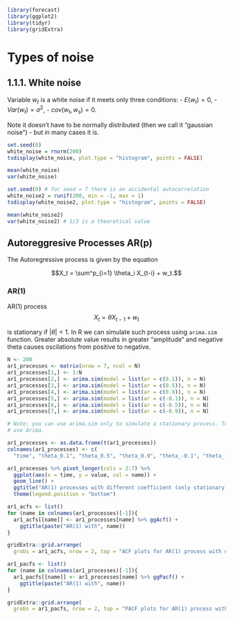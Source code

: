 ```r
library(forecast)
library(ggplot2)
library(tidyr)
library(gridExtra)
```

# Types of noise 
## 1.1.1. White noise
Variable $w_t$ is a white noise if it meets only three conditions: 
- $E(w_t) = 0$,
- $Var(w_t) = \sigma^2$,
- $cov(w_t, w_s) = 0$.

Note it doesn't have to be normally distributed (then we call it "gaussian noise") - but in many cases it is. 

```r
set.seed(0)
white_noise = rnorm(200)
tsdisplay(white_noise, plot.type = "histogram", points = FALSE)
```

```r
mean(white_noise)
var(white_noise)
```

```r
set.seed(0) # for seed = 7 there is an accidental autocorrelation
white_noise2 = runif(200, min = -1, max = 1)
tsdisplay(white_noise2, plot.type = "histogram", points = FALSE)
```

```r
mean(white_noise2)
var(white_noise2) # 1/3 is a theoretical value
```

## Autoreggresive Processes AR(p)
The Autoregressive process is given by the equation

$$X_t = \sum^p_{i=1} \theta_i X_{t-i} + w_t.$$

### AR(1)
AR(1) process
$$X_t = \theta X_{t-1} + w_t$$

is stationary if $|\theta| < 1$. In R we can simulate such process using `arima.sim` function. Greater absolute value results in greater "amplitude" and negative theta causes oscilations from positive to negative.

```r
N <- 200
ar1_processes <- matrix(nrow = 7, ncol = N)
ar1_processes[1,] <- 1:N
ar1_processes[2,] <- arima.sim(model = list(ar = c(0.1)), n = N)
ar1_processes[3,] <- arima.sim(model = list(ar = c(0.5)), n = N)
ar1_processes[4,] <- arima.sim(model = list(ar = c(0.9)), n = N)
ar1_processes[5,] <- arima.sim(model = list(ar = c(-0.1)), n = N)
ar1_processes[6,] <- arima.sim(model = list(ar = c(-0.5)), n = N)
ar1_processes[7,] <- arima.sim(model = list(ar = c(-0.9)), n = N)

# Note: you can use arima.sim only to simulate a stationary process. To simulate non-stationary one,
# use Arima.

ar1_processes <- as.data.frame(t(ar1_processes)) 
colnames(ar1_processes) <- c(
  "time", "theta_0.1", "theta_0.5", "theta_0.9", "theta_-0.1", "theta_-0.5", "theta_-0.9")

ar1_processes %>% pivot_longer(cols = 2:7) %>% 
  ggplot(aes(x = time, y = value, col = name)) +
  geom_line() + 
  ggtitle("AR(1) processes with different coefficient (only stationary, i.e. |theta| < 1 allowed by arima.sim)") +
  theme(legend.position = "bottom")
```


```r
ar1_acfs <- list()
for (name in colnames(ar1_processes)[-1]){
  ar1_acfs[[name]] <- ar1_processes[name] %>% ggAcf() +
    ggtitle(paste("AR(1) with", name))
}

gridExtra::grid.arrange(
  grobs = ar1_acfs, nrow = 2, top = "ACF plots for AR(1) process with different theta")
```


```r
ar1_pacfs <- list()
for (name in colnames(ar1_processes)[-1]){
  ar1_pacfs[[name]] <- ar1_processes[name] %>% ggPacf() +
    ggtitle(paste("AR(1) with", name))
}

gridExtra::grid.arrange(
  grobs = ar1_pacfs, nrow = 2, top = "PACF plots for AR(1) process with different theta")
```



